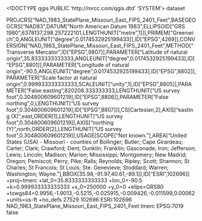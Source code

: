 <!DOCTYPE qgis PUBLIC 'http://mrcc.com/qgis.dtd' 'SYSTEM'>
<qgis version="3.34.1-Prizren">
  <identifier></identifier>
  <parentidentifier></parentidentifier>
  <language></language>
  <type>dataset</type>
  <title></title>
  <abstract></abstract>
  <links/>
  <dates/>
  <fees></fees>
  <encoding></encoding>
  <crs>
    <spatialrefsys nativeFormat="Wkt">
      <wkt>PROJCRS["NAD_1983_StatePlane_Missouri_East_FIPS_2401_Feet",BASEGEOGCRS["NAD83",DATUM["North American Datum 1983",ELLIPSOID["GRS 1980",6378137,298.257222101,LENGTHUNIT["metre",1]]],PRIMEM["Greenwich",0,ANGLEUNIT["degree",0.0174532925199433]],ID["EPSG",4269]],CONVERSION["NAD_1983_StatePlane_Missouri_East_FIPS_2401_Feet",METHOD["Transverse Mercator",ID["EPSG",9807]],PARAMETER["Latitude of natural origin",35.8333333333333,ANGLEUNIT["degree",0.0174532925199433],ID["EPSG",8801]],PARAMETER["Longitude of natural origin",-90.5,ANGLEUNIT["degree",0.0174532925199433],ID["EPSG",8802]],PARAMETER["Scale factor at natural origin",0.999933333333333,SCALEUNIT["unity",1],ID["EPSG",8805]],PARAMETER["False easting",820208.333333333,LENGTHUNIT["US survey foot",0.304800609601219],ID["EPSG",8806]],PARAMETER["False northing",0,LENGTHUNIT["US survey foot",0.304800609601219],ID["EPSG",8807]]],CS[Cartesian,2],AXIS["easting (X)",east,ORDER[1],LENGTHUNIT["US survey foot",0.304800609601219]],AXIS["northing (Y)",north,ORDER[2],LENGTHUNIT["US survey foot",0.304800609601219]],USAGE[SCOPE["Not known."],AREA["United States (USA) - Missouri - counties of Bollinger; Butler; Cape Girardeau; Carter; Clark; Crawford; Dent; Dunklin; Franklin; Gasconade; Iron; Jefferson; Lewis; Lincoln; Madison; Marion; Mississippi; Montgomery; New Madrid; Oregon; Pemiscot; Perry; Pike; Ralls; Reynolds; Ripley; Scott; Shannon; St Charles; St Francois; St Louis; Ste. Genevieve; Stoddard; Warren; Washington; Wayne."],BBOX[35.98,-91.97,40.61,-89.1]],ID["ESRI",102696]]</wkt>
      <proj4>+proj=tmerc +lat_0=35.8333333333333 +lon_0=-90.5 +k=0.999933333333333 +x_0=250000 +y_0=0 +ellps=GRS80 +towgs84=0.9956,-1.9013,-0.5215,-0.025915,-0.009426,-0.011599,0.00062 +units=us-ft +no_defs</proj4>
      <srsid>27529</srsid>
      <srid>102696</srid>
      <authid>ESRI:102696</authid>
      <description>NAD_1983_StatePlane_Missouri_East_FIPS_2401_Feet</description>
      <projectionacronym>tmerc</projectionacronym>
      <ellipsoidacronym>EPSG:7019</ellipsoidacronym>
      <geographicflag>false</geographicflag>
    </spatialrefsys>
  </crs>
  <extent/>
</qgis>
